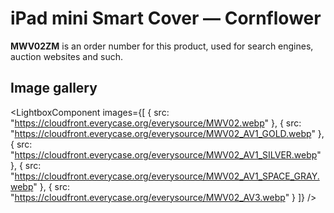 
# iPad mini Smart Cover — Cornflower

<Callout type='info' emoji='👉🏻'>**MWV02ZM** is an order number for this product, used for search engines, auction websites and such.</Callout>

## Image gallery

<LightboxComponent
    images={[
      {
        src: "https://cloudfront.everycase.org/everysource/MWV02.webp"
      },
      {
        src: "https://cloudfront.everycase.org/everysource/MWV02_AV1_GOLD.webp"
      },
      {
        src: "https://cloudfront.everycase.org/everysource/MWV02_AV1_SILVER.webp"
      },
      {
        src: "https://cloudfront.everycase.org/everysource/MWV02_AV1_SPACE_GRAY.webp"
      },
      {
        src: "https://cloudfront.everycase.org/everysource/MWV02_AV3.webp"
      }
    ]}
  />
